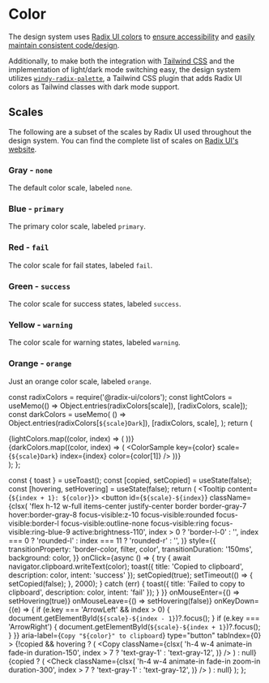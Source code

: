 


# Color

The design system uses [Radix UI colors](https://www.radix-ui.com/colors) to [ensure accessibility](https://www.radix-ui.com/docs/colors/tests) and [easily maintain consistent code/design](https://www.radix-ui.com/docs/colors/palette-composition/understanding-the-scale).

Additionally, to make both the integration with [Tailwind CSS](https://tailwindcss.com) and the implementation of light/dark mode switching easy, the design system utilizes [`windy-radix-palette`](https://github.com/brattonross/windy-radix-palette), a Tailwind CSS plugin that adds Radix UI colors as Tailwind classes with dark mode support.

## Scales

The following are a subset of the scales by Radix UI used throughout the design system. You can find the complete list of scales on [Radix UI's website](https://www.radix-ui.com/docs/colors/palette-composition/the-scales).

### Gray - `none`

The default color scale, labeled `none`.

<ColorScale scale="gray" />

### Blue - `primary`

The primary color scale, labeled `primary`.

<ColorScale scale="blue" />

### Red - `fail`

The color scale for fail states, labeled `fail`.

<ColorScale scale="red" />

### Green - `success`

The color scale for success states, labeled `success`.

<ColorScale scale="green" />

### Yellow - `warning`

The color scale for warning states, labeled `warning`.

<ColorScale scale="yellow" />

### Orange - `orange`

Just an orange color scale, labeled `orange`.

<ColorScale scale="orange" />

  const radixColors = require('@radix-ui/colors');
  const lightColors = useMemo(() => Object.entries(radixColors[scale]), [radixColors, scale]);
  const darkColors = useMemo(
    () => Object.entries(radixColors[`${scale}Dark`]),
    [radixColors, scale],
  );
  return (
    <Fragment>
      <div className="flex space-x-0 dark:hidden">
        {lightColors.map((color, index) => (
          <ColorSample key={color} scale={scale} index={index} color={color[1]} />
        ))}
      </div>
      <div className="hidden space-x-0 dark:flex">
        {darkColors.map((color, index) => (
          <ColorSample key={color} scale={`${scale}Dark`} index={index} color={color[1]} />
        ))}
      </div>
    </Fragment>
  );
};

  const { toast } = useToast();
  const [copied, setCopied] = useState(false);
  const [hovering, setHovering] = useState(false);
  return (
    <Tooltip content={`${index + 1}: ${color}`}>
      <button
        id={`${scale}-${index}`}
        className={clsx(
          'flex h-12 w-full items-center justify-center border border-gray-7 hover:border-gray-8 focus-visible:z-10 focus-visible:rounded focus-visible:border-l focus-visible:outline-none focus-visible:ring focus-visible:ring-blue-9 active:brightness-110',
          index > 0 ? 'border-l-0' : '',
          index === 0 ? 'rounded-l' : index === 11 ? 'rounded-r' : '',
        )}
        style={{
          transitionProperty: 'border-color, filter, color',
          transitionDuration: '150ms',
          background: color,
        }}
        onClick={async () => {
          try {
            await navigator.clipboard.writeText(color);
            toast({ title: 'Copied to clipboard', description: color, intent: 'success' });
            setCopied(true);
            setTimeout(() => {
              setCopied(false);
            }, 2000);
          } catch (err) {
            toast({ title: 'Failed to copy to clipboard', description: color, intent: 'fail' });
          }
        }}
        onMouseEnter={() => setHovering(true)}
        onMouseLeave={() => setHovering(false)}
        onKeyDown={(e) => {
          if (e.key === 'ArrowLeft' && index > 0) {
            document.getElementById(`${scale}-${index - 1}`)?.focus();
          }
          if (e.key === 'ArrowRight') {
            document.getElementById(`${scale}-${index + 1}`)?.focus();
          }
        }}
        aria-label={`Copy "${color}" to clipboard`}
        type="button"
        tabIndex={0}
      >
        {!copied && hovering ? (
          <Copy
            className={clsx(
              'h-4 w-4 animate-in fade-in duration-150',
              index > 7 ? 'text-gray-1' : 'text-gray-12',
            )}
          />
        ) : null}
        {copied ? (
          <Check
            className={clsx(
              'h-4 w-4 animate-in fade-in zoom-in duration-300',
              index > 7 ? 'text-gray-1' : 'text-gray-12',
            )}
          />
        ) : null}
      </button>
    </Tooltip>
  );
};

